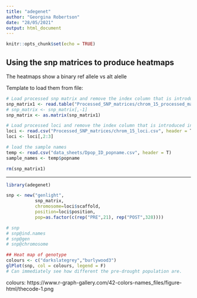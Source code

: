 ```yaml
---
title: "adegenet"
author: "Georgina Robertson"
date: "28/05/2021"
output: html_document
---
```


```r
knitr::opts_chunk$set(echo = TRUE)
```

## Using the snp matrices to produce heatmaps
The heatmaps show a binary ref allele vs alt alelle

Template to load them from file:
```r
# Load processed snp matrix and remove the index column that is introduced into csv when R creates csv
snp_matrix1 <- read.table("Processed_SNP_matrices/chrom_15_processed_matrix.csv", header = T)
# snp_matrix <- snp_matrix[,-1]
snp_matrix <- as.matrix(snp_matrix1)

# Load processed loci and remove the index column that is introduced into csv when R creates csv
loci <- read.csv("Processed_SNP_matrices/chrom_15_loci.csv", header = T)
loci <- loci[,2:3]

# load the sample names
temp <- read.csv("data_sheets/Dpop_ID_popname.csv", header = T)
sample_names <- temp$popname
```

```r
rm(snp_matrix1)
```

_____________________________________________________

```r
library(adegenet)
```

```r
snp <- new("genlight",
           snp_matrix,
           chromosome=loci$scaffold,
           position=loci$position,
           pop=as.factor(c(rep("PRE",21), rep("POST",328))))
```

```r
# snp
# snp@ind.names
# snp@gen
# snp@chromosome
```

```r

## Heat map of genotype
colours <- c("darkslategrey","burlywood3")
glPlot(snp, col = colours, legend = F)
# Can immediately see how different the pre-drought population are.
```
colours: https://www.r-graph-gallery.com/42-colors-names_files/figure-html/thecode-1.png


